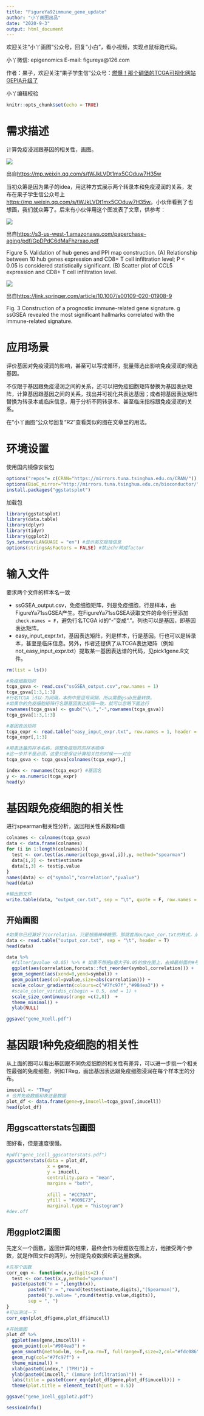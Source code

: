 ```yaml
---
title: "FigureYa92immune_gene_update"
author: "小丫画图出品"
date: "2020-9-3"
output: html_document
---
```

欢迎关注“小丫画图”公众号，回复“小白”，看小视频，实现点鼠标跑代码。

小丫微信: epigenomics  E-mail: figureya@126.com

作者：果子，欢迎关注“果子学生信”公众号：[燃爆！那个碉堡的TCGA可视化网站GEPIA升级了](https://mp.weixin.qq.com/s/tWJkLVDt1mx5COduw7H35w)

小丫编辑校验

```r
knitr::opts_chunk$set(echo = TRUE)
```

# 需求描述

计算免疫浸润跟基因的相关性，画图。

![](example1.png)

出自<https://mp.weixin.qq.com/s/tWJkLVDt1mx5COduw7H35w>

当初众筹是因为果子的idea，用这种方式展示两个转录本和免疫浸润的关系，发布在果子学生信公众号上<https://mp.weixin.qq.com/s/tWJkLVDt1mx5COduw7H35w>。小伙伴看到了也想画，我们就众筹了。后来有小伙伴用这个图发表了文章，供参考：

![](example2.png)

出自<https://s3-us-west-1.amazonaws.com/paperchase-aging/pdf/GpDPdC6dMaFhzrxao.pdf>

Figure  5.  Validation  of  hub  genes  and  PPI  map  construction.  (A)  Relationship  between  10  hub  genes  expression  and  CD8+  T  cell  infiltration  level;  P  <  0.05  is  considered  statistically  significant.  (B)  Scatter  plot  of  CCL5 expression  and  CD8+ T  cell  infiltration  level.  

![](example3.png)

出自<https://link.springer.com/article/10.1007/s00109-020-01908-9>

Fig. 3 Construction of a prognostic immune-related gene signature. g ssGSEA revealed the most significant hallmarks correlated with the immune-related signature.

# 应用场景

评价基因对免疫浸润的影响，甚至可以写成循环，批量筛选出影响免疫浸润的候选基因。

不仅限于基因跟免疫浸润之间的关系，还可以把免疫细胞矩阵替换为基因表达矩阵，计算基因跟基因之间的关系，找出并可视化共表达基因；或者把基因表达矩阵替换为转录本或临床信息，用于分析不同转录本、甚至临床指标跟免疫浸润的关系。

在“小丫画图”公众号回复“R2”查看类似的图在文章里的用法。

# 环境设置

使用国内镜像安装包

```r
options("repos"= c(CRAN="https://mirrors.tuna.tsinghua.edu.cn/CRAN/"))
options(BioC_mirror="http://mirrors.tuna.tsinghua.edu.cn/bioconductor/")
install.packages("ggstatsplot")
```

加载包

```r
library(ggstatsplot)
library(data.table)
library(dplyr)
library(tidyr)
library(ggplot2)
Sys.setenv(LANGUAGE = "en") #显示英文报错信息
options(stringsAsFactors = FALSE) #禁止chr转成factor
```

# 输入文件

要求两个文件的样本名一致

- ssGSEA_output.csv，免疫细胞矩阵，列是免疫细胞，行是样本，由FigureYa71ssGSEA产生。在FigureYa71ssGSEA读取文件的命令行里添加`check.names = F`，避免行名TCGA id的“-”变成“.”。列也可以是基因，即基因表达矩阵。
- easy_input_expr.txt，基因表达矩阵，列是样本，行是基因。行也可以是转录本，甚至是临床信息。另外，作者还提供了从TCGA表达矩阵（例如not_easy_input_expr.txt）提取某一基因表达谱的代码，见pick1gene.R文件。

```r
rm(list = ls())

#免疫细胞矩阵
tcga_gsva <- read.csv("ssGSEA_output.csv",row.names = 1)
tcga_gsva[1:3,1:3]
#行名TCGA id以-为间隔，本例中是逗号间隔，所以需要gsub批量转换。
#如果你的免疫细胞矩阵行名跟基因表达矩阵一致，就可以忽略下面这行
rownames(tcga_gsva) <- gsub("\\.","-",rownames(tcga_gsva))
tcga_gsva[1:3,1:3]

#基因表达矩阵
tcga_expr <- read.table("easy_input_expr.txt", row.names = 1, header = T, check.names = F)
tcga_expr[,1:3]

#用表达量的样本名称，调整免疫矩阵的样本顺序
#这一步并不是必须，这里只是保证计算相关性的时候一一对应
tcga_gsva <- tcga_gsva[colnames(tcga_expr),]

index <- rownames(tcga_expr) #基因名
y <- as.numeric(tcga_expr)
head(y)
```

# 基因跟免疫细胞的相关性

进行spearman相关性分析，返回相关性系数和p值

```r
colnames <- colnames(tcga_gsva)
data <- data.frame(colnames)
for (i in 1:length(colnames)){
  test <- cor.test(as.numeric(tcga_gsva[,i]),y, method="spearman")
  data[i,2] <- test$estimate                                            
  data[i,3] <- test$p.value
}
names(data) <- c("symbol","correlation","pvalue")
head(data)

#输出到文件
write.table(data, "output_cor.txt", sep = "\t", quote = F, row.names = F)
```

## 开始画图

```r
#如果你已经算好了correlation，只是想画棒棒糖图，那就套用output_cor.txt的格式，从这里读入
data <- read.table("output_cor.txt", sep = "\t", header = T)
head(data)

data %>% 
  #filter(pvalue <0.05) %>% # 如果不想把p值大于0.05的放在图上，去掉最前面的#号
  ggplot(aes(correlation,forcats::fct_reorder(symbol,correlation))) +
  geom_segment(aes(xend=0,yend=symbol)) +
  geom_point(aes(col=pvalue,size=abs(correlation))) +
  scale_colour_gradientn(colours=c("#7fc97f","#984ea3")) +
  #scale_color_viridis_c(begin = 0.5, end = 1) +
  scale_size_continuous(range =c(2,8))  +
  theme_minimal() +
  ylab(NULL)

ggsave("gene_Xcell.pdf")
```

# 基因跟1种免疫细胞的相关性

从上面的图可以看出基因跟不同免疫细胞的相关性有差异，可以进一步挑一个相关性最强的免疫细胞，例如TReg，画出基因表达跟免疫细胞浸润在每个样本里的分布。

```r
imucell <- "TReg"
# 合并免疫数据和表达量数据
plot_df <- data.frame(gene=y,imucell=tcga_gsva[,imucell])
head(plot_df)
```

## 用ggscatterstats包画图

图好看，但是速度很慢。

```r
#pdf("gene_1cell_ggscatterstats.pdf")
ggscatterstats(data = plot_df,
               x = gene,
               y = imucell,
               centrality.para = "mean",
               margins = "both",
               
               xfill = "#CC79A7",
               yfill = "#009E73",
               marginal.type = "histogram")
#dev.off
```

## 用ggplot2画图

先定义一个函数，返回计算的结果，最终会作为标题放在图上方，他接受两个参数，就是作图文件的两列，分别是免疫数据和表达量数据。

```r
#先写个函数
corr_eqn <- function(x,y,digits=2) {
  test <- cor.test(x,y,method="spearman")
  paste(paste0("n = ",length(x)),
        paste0("r = ",round(test$estimate,digits),"(Spearman)"),
        paste0("p.value= ",round(test$p.value,digits)),
        sep = ", ")
}
#可以测试一下
corr_eqn(plot_df$gene,plot_df$imucell)

#开始画图
plot_df %>% 
  ggplot(aes(gene,imucell)) +
  geom_point(col="#984ea3") +
  geom_smooth(method=lm, se=T,na.rm=T, fullrange=T,size=2,col="#fdc086") +
  geom_rug(col="#7fc97f") +
  theme_minimal() +
  xlab(paste0(index," (TPM)")) +
  ylab(paste0(imucell," (immune infiltration)")) +
  labs(title = paste0(corr_eqn(plot_df$gene,plot_df$imucell))) +
  theme(plot.title = element_text(hjust = 0.5))

ggsave("gene_1cell_ggplot2.pdf")
```

```r
sessionInfo()
```